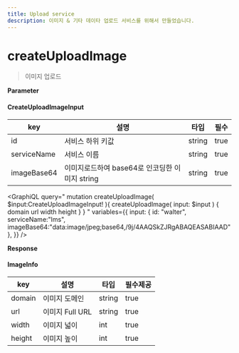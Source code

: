 ```yaml
---
title: Upload service
description: 이미지 & 기타 데이타 업로드 서비스를 위해서 만들었습니다.
---
```



# createUploadImage 
> 이미지 업로드


**Parameter**
#### CreateUploadImageInput

| key | 설명 | 타입 | 필수 |
| -------- | -------- | -------- | -------- | 
| id     | 서비스 하위 키값     | string | true | 
| serviceName | 서비스 이름 | string | true | 
| imageBase64 | 이미지로드하여 base64로 인코딩한 이미지 string | string | true |

<GraphiQL
  query="
  mutation createUploadImage( $input:CreateUploadImageInput! ){
    createUploadImage( input: $input ) {
      domain
      url
      width
      height
    }
  }
  "
  variables={{
    input: {
      id: "walter",
      serviceName:"lms",
      imageBase64:"data:image/jpeg;base64,/9j/4AAQSkZJRgABAQEASABIAAD"
    },
  }}
/>

**Response**
#### ImageInfo

| key | 설명 | 타입 | 필수제공 |
| -------- | -------- | -------- | -------- |
| domain     | 이미지 도메인     | string | true |
| url | 이미지 Full URL | string | true |
| width | 이미지 넓이 | int | true | 
| height | 이미지 높이 | int | true


